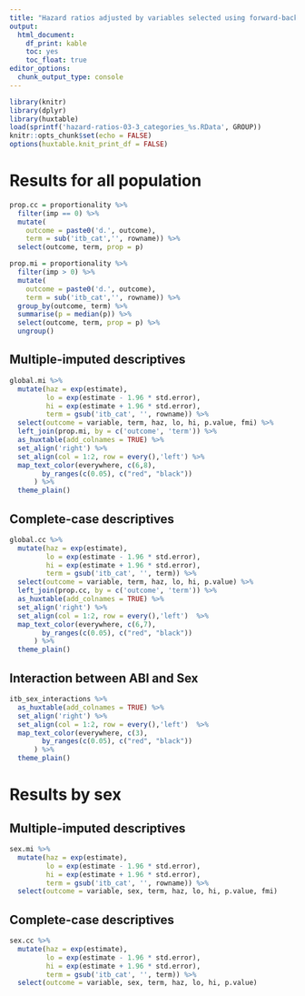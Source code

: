 ```yaml
---
title: "Hazard ratios adjusted by variables selected using forward-backward based on BIC criterion for `r GROUP` group"
output: 
  html_document: 
    df_print: kable
    toc: yes
    toc_float: true
editor_options: 
  chunk_output_type: console
---
```


```r
library(knitr)
library(dplyr)
library(huxtable)
load(sprintf('hazard-ratios-03-3_categories_%s.RData', GROUP))
knitr::opts_chunk$set(echo = FALSE)
options(huxtable.knit_print_df = FALSE)
```

# Results for all population

```r
prop.cc = proportionality %>% 
  filter(imp == 0) %>%
  mutate(
    outcome = paste0('d.', outcome),
    term = sub('itb_cat','', rowname)) %>%
  select(outcome, term, prop = p)

prop.mi = proportionality %>% 
  filter(imp > 0) %>%
  mutate(
    outcome = paste0('d.', outcome),
    term = sub('itb_cat','', rowname)) %>%
  group_by(outcome, term) %>%
  summarise(p = median(p)) %>%
  select(outcome, term, prop = p) %>%
  ungroup()
```

## Multiple-imputed descriptives

```r
global.mi %>%
  mutate(haz = exp(estimate),
         lo = exp(estimate - 1.96 * std.error),
         hi = exp(estimate + 1.96 * std.error),
         term = gsub('itb_cat', '', rowname)) %>%
  select(outcome = variable, term, haz, lo, hi, p.value, fmi) %>%
  left_join(prop.mi, by = c('outcome', 'term')) %>%
  as_huxtable(add_colnames = TRUE) %>%
  set_align('right') %>%
  set_align(col = 1:2, row = every(),'left') %>%
  map_text_color(everywhere, c(6,8), 
        by_ranges(c(0.05), c("red", "black"))
      ) %>%
  theme_plain() 
```

## Complete-case descriptives

```r
global.cc %>%
  mutate(haz = exp(estimate),
         lo = exp(estimate - 1.96 * std.error),
         hi = exp(estimate + 1.96 * std.error),
         term = gsub('itb_cat', '', term)) %>%
  select(outcome = variable, term, haz, lo, hi, p.value) %>%
  left_join(prop.cc, by = c('outcome', 'term')) %>%
  as_huxtable(add_colnames = TRUE) %>%
  set_align('right') %>%
  set_align(col = 1:2, row = every(),'left')  %>%
  map_text_color(everywhere, c(6,7), 
        by_ranges(c(0.05), c("red", "black"))
      ) %>%
  theme_plain() 
```

## Interaction between ABI and Sex 

```r
itb_sex_interactions %>%
  as_huxtable(add_colnames = TRUE) %>%
  set_align('right') %>%
  set_align(col = 1:2, row = every(),'left')  %>%
  map_text_color(everywhere, c(3), 
        by_ranges(c(0.05), c("red", "black"))
      ) %>%
  theme_plain() 
```

# Results by sex

## Multiple-imputed descriptives

```r
sex.mi %>%
  mutate(haz = exp(estimate),
         lo = exp(estimate - 1.96 * std.error),
         hi = exp(estimate + 1.96 * std.error),
         term = gsub('itb_cat', '', rowname)) %>%
  select(outcome = variable, sex, term, haz, lo, hi, p.value, fmi)
```

## Complete-case descriptives

```r
sex.cc %>%
  mutate(haz = exp(estimate),
         lo = exp(estimate - 1.96 * std.error),
         hi = exp(estimate + 1.96 * std.error),
         term = gsub('itb_cat', '', term)) %>%
  select(outcome = variable, sex, term, haz, lo, hi, p.value)
```
